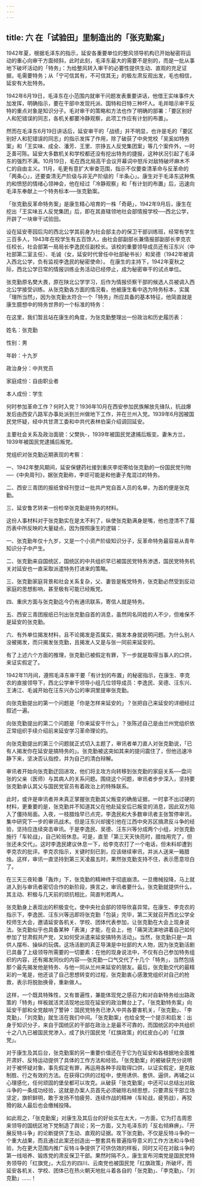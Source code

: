 ```yaml
---
---
---
```

title: 六   在「试验田」里制造出的「张克勤案」
---

1942年夏，根据毛泽东的指示，延安各重要单位的整风领导机构已开始秘密将运动的重心向审干方面倾斜，此时此刻，毛泽东最大的需要不是别的，而是一批从事地下破坏活动的「特务」：为给整风转入审干的必要性提供生动、直观的充足证据，毛需要特务；从「宁可信其有，不可信其无」的极左肃反观出发，毛也相信，延安有大批特务。

1942年6月19日，毛泽东在小范围内就审干问题发表重要讲话，他借王实味事件大加发挥，明确指示，要在干部中发现托派、国特和日特三种坏人。毛并暗示审干反特的重点对象是知识分子。毛对审干的策略和方法也作了明确的部署：「要区别好人和犯错误的同志，各机关都要冷静观察，此项工作应有计划的布置」。

然而在毛泽东6月19日讲话后，延安审干的「战绩」并不明显，也许是毛的「要区别好人和犯错误的同志」的指示发挥了作用，除了破获了中央党校「吴奚如特务案」和「王实味、成全、潘芳、王里、宗铮五人反党集团案」等几个案件外，一时乏善可陈。延安大多数机关和学校都还没有挖出特务的捷报，这种状况引起了毛泽东的强烈不满。10月19日，毛在西北局高干会议开幕词中怒斥对敌特破坏麻木不仁的自由主义。11月，毛更有意扩大审查范围，指示不仅要查清革命与反革命的「两条心」，还要查清无产阶级与非无产阶级的「半条心」。康生对于毛泽东这种焦灼和愤怒的情绪心领神会，他在经过「冷静观察」和「有计划的布置」后，迅速向毛泽东奉献上一个特务标本──张克勤案。

「张克勤反革命特务案」是康生精心培育的一株「奇葩」，1942年9月后，康生在挖出「王实味五人反党集团」后，即在其直辖领地社会部情报学校──西北公学，开辟了一块审干试验田。

设在延安枣园后沟的西北公学其前身为社会部主办的保卫干部训练班，经常有学生三百多人，1943年在校学生有五百馀人，由社会部副部长兼情报部副部长李克农任校长，社会部第一局局长李逸民任副校长。该校的重要领导成员还有汪东兴（中社部第二室主任）、毛诚（女，延安时代曾任中社部秘书长）和吴德（1942年被调入西北公学，负有监视李逸民的秘密使命）。 在康生的主持下，1942年夏秋之际，西北公学日常的情报训练业务活动已经停止，成为秘密审干的试点单位。

张克勤原名樊大畏，原在陕北公学学习，后作为情报侦察干部的候选人员被调入西北公学接受训练。从张克勤各方面的情况看，他被康生看中选为特务标本，实属「理所当然」，因为张克勤太符合一个「特务」所应具备的基本特征，他简直就是康生臆想中的特务世界的一个标准的特务：

在这里，我们暂且站在康生的角度，为张克勤整理出一份政治和历史履历表：

姓名：张克勤

性别：男

年龄：十九岁

政治身分：中共党员

家庭成份：自由职业者

本人成份：学生

何时参加革命工作？何时入党？1936年10月在西安参加民族解放先锋队，抗战爆发后由西安八路军办事处派到兰州做地下工作，并在兰州入党。1939年6月因被国民党怀疑，经中共甘肃工委和中共代表林伯渠介绍调回延安。

主要社会关系及政治面貌：父樊执-，1939年被国民党逮捕后叛变。妻朱方兰，1939年被国民党逮捕后叛党。

党组织对张克勤近期表现的考察：

一、1942年整风期间，延安保健药社接到重庆李炬寄给张克勤的一份国民党刊物──《中央周刊》，据张克勤称，李炬可能是和他妻子鬼混过的特务。

二、西安三青团的报纸曾经刊登过一批共产党自首人员的名单，为首的便是张克勤。

三、延安鲁艺转来一份检举张克勤是特务的材料。

这份人事材料对于张克勤实在是太不利了，纵使张克勤满身是嘴，他也澄清不了履历表中所反映的大量疑点，因为按照康生的逻辑：

一、张克勤年仅十九岁，又是一个小资产阶级知识分子，反革命特务最容易从青年知识分子中产生。

二、张克勤来自国统区，国统区的中共组织早已被国民党特务渗透，国民党特务机关对延安也一直采取派遣特务打进来的策略。

三、张克勤家庭背景和社会关系复杂，父、妻皆是叛党特务，张克勤必然受到反动家庭的思想影响，甚至极有可能已经叛党。

四、重庆方面与张克勤迄今仍有通讯联系，寄信人就是特务。

五、西安三青团报纸已刊出张克勤自首的消息，虽然同名同姓的人不少，但难保不是延安的张克勤。

六、有外单位揭发材料，且不论揭发是否属实，揭发本身就说明问题。为什么别人没被揭发，而只揭发张克勤，且揭发人又是与张一同前来延安的。

有了上述六个方面的推理，张克勤已被假定有罪，下一步就是取得当事人的口供，来证实假定了。

1942年11月间，遵照毛泽东审干要「有计划的布置」的秘密指示，在康生、李克农的直接领导下，西北公学审干领导小组几位领导成员：李逸民、吴德、汪东兴、王涛江、毛诚开始在汪东兴办公的审洞里提审张克勤。

向张克勤提出的第一个问题是「你是怎样来延安的」？张把自己来延安的详细经过叙述一遍。

向张克勤提出的第二个问题是「你来延安干什么」？张陈述自己是由兰州党组织依正常组织手续介绍前来延安学习革命理论的。

向张克勤提出的第三个问题就正式切入主题了，审讯者单刀直人对张克勤说，「已有人揭发你在延安是搞特务的」。张克勤被这突如其来的提问震住了，但他迅速冷静下来，坚决否认指控，并为自己的清白辩解。

审讯者开始向张克勤迂回进攻，他们将主攻方向转移到张克勤的家庭关系──盘问张的父亲（医师）与其病人的关系问题。围绕这个问题，审讯者步步深入，坚持要张克勤承认其父与国民党官员有着政治上的特殊联系。

此时，或许是审讯者并未真正掌握张克勤其父叛变的确凿证据，一时拿不出过硬的材料，更重要的是，张克勤并不知道其父在他赴延安后已叛变的消息，因此双方陷入了僵持局面。入夜，一枝腊烛早已点完，李逸民和大多数审讯者主张暂停审讯，集中研究下一步的审讯战术。但是汪东兴却援引他在江西中央苏区搞肃反斗争的经验，坚持应连续突击审讯。于是李逸民、吴德、汪东兴等分成两个小组，对张克勤施行「车轮战」，自己轮班休息。可是，直至「第三天天快亮时，腊烛用完了，但张还未交代」。这时李逸民建议休息一下，给李克农打了一个电话，但未料却遭到李克农的批评。李克农指示，关键时刻已到，应该继续审讯，并派人送来一箱腊烛。这样，审讯一直坚持到第三天凌晨五时，果然张克勤支持不住，表示愿意坦白了。

在三天三夜轮番「轰炸」下，张克勤的精神终于彻底崩溃。一旦缴械投降，马上就进入到与审讯者密切合作的新阶段，换言之，审讯者要什么，张克勤就提供什么，其主动、积极与几天前的顽抗相比，简直判若两人。

张克勤身上表现出的积极变化，使中央社会部的领导欣喜异常。在康生、李克农的指示下，李逸民、汪东兴等迅即将张克勤「包装」完毕，第二天就召开西北公学全校师生大会，邀请延安各机关、学校、团体代表参加，让张克勤在大会上现身说法。张克勤似乎也具备某种「表演」才能，在会上，他「痛哭流涕地讲着自己如何参加了甘肃假共产党，又如何受派遣来延安搞特务活动」。当然，张克勤只是一具供人摆布、操纵的玩偶，这场活剧的真正导演是中社部的大人物，因为张克勤活剧已具备了上级领导所需要的一切要素：在他的现身说法中，不仅有白己参加特务组织的内容，还有揭发同伙的内容──张克勤一口气交代了十几个「特务」，当然包括那个最先揭发他是特务、与他一同从兰州来延安的朋友。最后，张克勤交代的最精彩的一笔是，他还谈了自己思想转变的过程，张克勤衷心感激党组织对自己的抢救，表示将脱胎换骨，重新做人。   

这样，一个既具特殊性，又有普遍性，兼能体现党之感召力和对自新特务给出路政策的「特务」样板就活灵活现地出现在延安的政治舞台上了。「张克勤特务案」向延安干部和全党敲响了警钟：国民党特务已渗入中共各要害机关，「张克勤」、「李克勤」、「刘克勤」就生活在我们中间。「张克勤案」也给全党一个提示和启发：出身于知识分子，来自于国统区的干部在政治上是最不可靠的，而国统区的中共组织十之八九已被国民党渗入，成了执行国民党「红旗政策」的红皮白心的「红旗党」。

对于康生及其后台，张克勤案的另一重要价值还在于它为在延安和各根据地全面推开肃奸、反特运动提供了具体的工作方法和经验。「张克勤案」的被破获充分说明对于被怀疑对象，事先假定有罪，再运用各种手段取得口供，以证实假定，是克敌制胜、行之有效的方法。在获得口供的过程中，使用诱供、套供、逼供，再辅之以心理感化，任何顽固的堡垒都可以攻克。从破获「张克勤案」中还可以总结出对敌斗争的一条成功经验，这就是办案人员首先必须破除右倾思想，只要肃反干部立场坚定，旗帜鲜明，敢于发扬不怕疲劳、连续作战的精神（车轮战，疲劳战），再狡猾的敌人最后也会缴械投降。

如此观之，「张克勤案」对康生及其后台的好处实在太大，一方面，它为打击周恩来领导的国统区地下党制造了舆论；另一方面，又为毛泽东的「反右倾麻痹」、「开展反特斗争」的论断提供了生动、直观的证据。攻下张克勤，不仅是反特斗争的一个重大战果，而且通过此案还创造出一整套具有普遍指导意义的工作方法和斗争经验，为在更大范围内推广反特斗争提供了可供仿效的样板，同时又可在对敌斗争的第一线培养、锻炼党的肃反保卫干部。果然时隔不久，康生宣布河南党是国民党特务领导的「红旗党」，大后方的四川、云南党也被国民党「红旗政策」所破坏，而延安各机关、学校、团体已在热火朝天地批斗着各自的「张克勤」、「李克勤」、「刘克勤」……！
